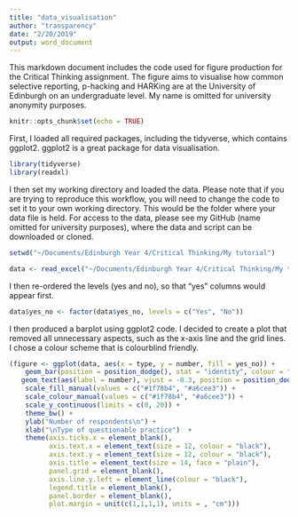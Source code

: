 ```yaml
---
title: "data_visualisation"
author: "transparency"
date: "2/20/2019"
output: word_document
---
```


This markdown document includes the code used for figure production for the Critical
Thinking assignment. The figure aims to visualise how common selective reporting,
p-hacking and HARKing are at the University of Edinburgh on an undergraduate level.
My name is omitted for university anonymity purposes. 

```r
knitr::opts_chunk$set(echo = TRUE)
```

First, I loaded all required packages, including the tidyverse, which contains ggplot2.
ggplot2 is a great package for data visualisation.

```r
library(tidyverse)
library(readxl)
```

I then set my working directory and loaded the data. Please note that if you are trying
to reproduce this workflow, you will need to change the code to set it to your own working directory. This would be the folder where your data file is held. For access to the data,
please see my GitHub (name omitted for university purposes), where the data and script can be 
downloaded or cloned.

```r
setwd("~/Documents/Edinburgh Year 4/Critical Thinking/My tutorial")
```

```r
data <- read_excel("~/Documents/Edinburgh Year 4/Critical Thinking/My tutorial/data.xlsx")
```

I then re-ordered the levels (yes and no), so that "yes" columns would appear first.

```r
data$yes_no <- factor(data$yes_no, levels = c("Yes", "No"))
```

I then produced a barplot using ggplot2 code. I decided to create a plot that removed all 
unnecessary aspects, such as the x-axis line and the grid lines. I chose a colour scheme 
that is colourblind friendly.

```r
(figure <- ggplot(data, aes(x = type, y = number, fill = yes_no)) +
    geom_bar(position = position_dodge(), stat = "identity", colour = "black") +
   geom_text(aes(label = number), vjust = -0.3, position = position_dodge(0.9), size = 3.5) +
    scale_fill_manual(values = c("#1f78b4", "#a6cee3")) +
    scale_colour_manual(values = c("#1f78b4", "#a6cee3")) +
    scale_y_continuous(limits = c(0, 20)) +
    theme_bw() +
    ylab("Number of respondents\n") +                             
    xlab("\nType of questionable practice")  +
    theme(axis.ticks.x = element_blank(),
          axis.text.x = element_text(size = 12, colour = "black"),
          axis.text.y = element_text(size = 12, colour = "black"),
          axis.title = element_text(size = 14, face = "plain"),
          panel.grid = element_blank(),   
          axis.line.y.left = element_line(colour = "black"),
          legend.title = element_blank(),
          panel.border = element_blank(),
          plot.margin = unit(c(1,1,1,1), units = , "cm")))
```

